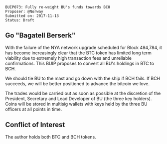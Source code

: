 <pre>
BUIP073: Fully re-weight BU's funds towards BCH
Proposer: @Norway
Submitted on: 2017-11-13
Status: Draft
</pre>

==Go "Bagatell Berserk"==

With the failure of the NYA network upgrade scheduled for Block 494,784, it has become increasingly clear that the BTC token has limited long term viability due to extremely high transaction fees and unreliable confirmations. This BUIP proposes to convert all BU's holdings in BTC to BCH.

We should tie BU to the mast and go down with the ship if BCH fails. If BCH succeeds, we will be better positioned to advance the bitcoin we love.

The trades would be carried out as soon as possible at the discretion of the President, Secretary and Lead Developer of BU (the three key holders). Coins will be stored in multisig wallets with keys held by the three BU officers at all points in time.

==Conflict of Interest==

The author holds both BTC and BCH tokens.
